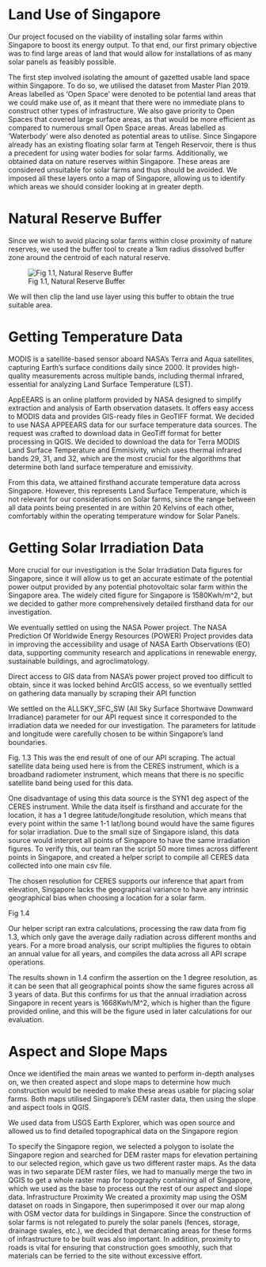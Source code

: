 # Land Use of Singapore

Our project focused on the viability of installing solar farms within Singapore to boost its energy output. To that end, our first primary objective was to find large areas of land that would allow for installations of as many solar panels as feasibly possible.

The first step involved isolating the amount of gazetted usable land space within Singapore. To do so, we utilised the dataset from Master Plan 2019.
Areas labelled as ‘Open Space’ were denoted to be potential land areas that we could make use of, as it meant that there were no immediate plans to construct other types of infrastructure. We also gave priority to Open Spaces that covered large surface areas, as that would be more efficient as compared to numerous small Open Space areas.
Areas labelled as ‘Waterbody’ were also denoted as potential areas to utilise. Since Singapore already has an existing floating solar farm at Tengeh Reservoir, there is thus a precedent for using water bodies for solar farms.
Additionally, we obtained data on nature reserves within Singapore. These areas are considered unsuitable for solar farms and thus should be avoided.
We imposed all these layers onto a map of Singapore, allowing us to identify which areas we should consider looking at in greater depth.

# Natural Reserve Buffer
Since we wish to avoid placing solar farms within close proximity of nature reserves, we used the buffer tool to create a 1km radius dissolved buffer zone around the centroid of each natural reserve.

![Fig 1.1, Natural Reserve Buffer](nature_reserves.jpg)

We will then clip the land use layer using this buffer to obtain the true suitable area.

# Getting Temperature Data

MODIS is a satellite-based sensor aboard NASA’s Terra and Aqua satellites, capturing Earth’s surface conditions daily since 2000. It provides high-quality measurements across multiple bands, including thermal infrared, essential for analyzing Land Surface Temperature (LST).

AppEEARS is an online platform provided by NASA designed to simplify extraction and analysis of Earth observation datasets. It offers easy access to MODIS data and provides GIS-ready files in GeoTIFF format.
We decided to use NASA APPEEARS data for our surface temperature data sources. The request was crafted to download data in GeoTiff format for better processing in QGIS.
We decided to download the data for Terra MODIS Land Surface Temperature and Emmisivity, which uses thermal infrared bands 29, 31, and 32, which are the most crucial for the algorithms that determine both land surface temperature and emissivity.

From this data, we attained firsthand accurate temperature data across Singapore. However, this represents Land Surface Temperature, which is not relevant for our considerations on Solar farms, since the range between all data points being presented in are within 20 Kelvins of each other, comfortably within the operating temperature window for Solar Panels.

# Getting Solar Irradiation Data

More crucial for our investigation is the Solar Irradiation Data figures for Singapore, since it will allow us to get an accurate estimate of the potential power output provided by any potential photovoltaic solar farm within the Singapore area. The widely cited figure for Singapore is 1580Kwh/m^2, but we decided to gather more comprehensively detailed firsthand data for our investigation.

We eventually settled on using the NASA Power project. The NASA Prediction Of Worldwide Energy Resources (POWER) Project provides data in improving the accessibility and usage of NASA Earth Observations (EO) data, supporting community research and applications in renewable energy, sustainable buildings, and agroclimatology. 

Direct access to GIS data from NASA’s power project proved too difficult to obtain, since it was locked behind ArcGIS access, so we eventually settled on gathering data manually by scraping their API function 

We settled on the ALLSKY_SFC_SW (All Sky Surface Shortwave Downward Irradiance) parameter for our API request since it corresponded to the irradiation data we needed for our investigation. The parameters for latitude and longitude were carefully chosen to be within Singapore’s land boundaries.

Fig. 1.3 
This was the end result of one of our API scraping. The actual satellite data being used here is from the CERES instrument, which is a broadband radiometer instrument, which means that there is no specific satellite band being used for this data.

One disadvantage of using this data source is the SYN1 deg aspect of the CERES instrument. While the data itself is firsthand and accurate for the location, it has a 1 degree latitude/longitude resolution, which means that every point within the same 1-1 lat/long bound would have the same figures for solar irradiation. Due to the small size of Singapore island, this data source would interpret all points of Singapore to have the same irradiation figures. To verify this, our team ran the script 50 more times across different points in Singapore, and created a helper script to compile all CERES data collected into one main csv file. 

The chosen resolution for CERES supports our inference that apart from elevation, Singapore lacks the geographical variance to have any intrinsic geographical bias when choosing a location for a solar farm.

Fig 1.4

Our helper script ran extra calculations, processing the raw data from fig 1.3, which only gave the average daily radiation across different months and years. For a more broad analysis, our script multiplies the figures to obtain an annual value for all years, and compiles the data across all API scrape operations. 

The results shown in 1.4 confirm the assertion on the 1 degree resolution, as it can be seen that all geographical points show the same figures across all 3 years of data.
But this confirms for us that the annual irradiation across Singapore in recent years is 1668Kwh/M^2, which is higher than the figure provided online, and this will be the figure used in later calculations for our evaluation.

# Aspect and Slope Maps
Once we identified the main areas we wanted to perform in-depth analyses on, we then created aspect and slope maps to determine how much construction would be needed to make these areas usable for placing solar farms. Both maps utilised Singapore’s DEM raster data, then using the slope and aspect tools in QGIS. 

We used data from USGS Earth Explorer, which was open source and allowed us to find detailed topographical data on the Singapore region


To specify the Singapore region, we selected a polygon to isolate the Singapore region and searched for DEM raster maps for elevation pertaining to our selected region, which gave us two different raster maps. As the data was in two separate DEM raster files, we had to manually merge the two in QGIS to get a whole raster map for topography containing all of Singapore, which we used as the base to process out the rest of our aspect and slope data. 
Infrastructure Proximity
We created a proximity map using the OSM dataset on roads in Singapore, then superimposed it over our map along with OSM vector data for buildings in Singapore. Since the construction of solar farms is not relegated to purely the solar panels (fences, storage, drainage swales, etc.), we decided that demarcating areas for these forms of infrastructure to be built was also important. In addition, proximity to roads is vital for ensuring that construction goes smoothly, such that materials can be ferried to the site without excessive effort.
